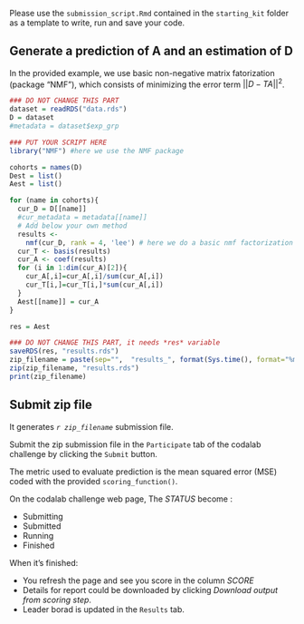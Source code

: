 Please use the `submission_script.Rmd` contained in the `starting_kit` folder as a template to write, run and save your code.


## Generate a prediction of A and an estimation of D

In the provided example, we use basic non-negative matrix fatorization (package "NMF"), which consists of minimizing the error term $||D-TA||^2$.

```r
### DO NOT CHANGE THIS PART
dataset = readRDS("data.rds")
D = dataset
#metadata = dataset$exp_grp

### PUT YOUR SCRIPT HERE
library("NMF") #here we use the NMF package

cohorts = names(D)
Dest = list()
Aest = list()

for (name in cohorts){
  cur_D = D[[name]]
  #cur_metadata = metadata[[name]]
  # Add below your own method
  results <-
    nmf(cur_D, rank = 4, 'lee') # here we do a basic nmf factorization with k =4
  cur_T <- basis(results)
  cur_A <- coef(results)
  for (i in 1:dim(cur_A)[2]){
    cur_A[,i]=cur_A[,i]/sum(cur_A[,i])
    cur_T[i,]=cur_T[i,]*sum(cur_A[,i])
  }
  Aest[[name]] = cur_A
}

res = Aest 

### DO NOT CHANGE THIS PART, it needs *res* variable
saveRDS(res, "results.rds")
zip_filename = paste(sep="",  "results_", format(Sys.time(), format="%m_%d_%Y_%s"), ".zip")
zip(zip_filename, "results.rds")
print(zip_filename)

```

## Submit zip file

It generates *`r zip_filename`* submission file.

Submit the zip submission file in the `Participate` tab of the codalab challenge by clicking the `Submit` button.

The metric used to evaluate prediction is the mean squared error (MSE) coded with the provided `scoring_function()`.

On the codalab challenge web page, The *STATUS* become : 

  - Submitting
  - Submitted	
  - Running
  - Finished

When it's finished: 

  - You refresh the page and see you score in the column *SCORE* 
  - Details for report could be downloaded by clicking *Download output from scoring step*.
  - Leader borad is updated in the `Results` tab.



